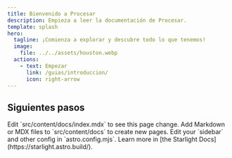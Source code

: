 ```yaml
---
title: Bienvenido a Procesar
description: Empieza a leer la documentación de Procesar.
template: splash
hero:
  tagline: ¡Comienza a explorar y descubre todo lo que tenemos!
  image:
    file: ../../assets/houston.webp
  actions:
    - text: Empezar
      link: /guias/introduccion/
      icon: right-arrow
---
```



## Siguientes pasos

<CardGrid stagger>
	<Card title="Actualiza Contenido" icon="pencil">
		Edit `src/content/docs/index.mdx` to see this page change.
	</Card>
	<Card title="Agrega nuevo contenido" icon="add-document">
		Add Markdown or MDX files to `src/content/docs` to create new pages.
	</Card>
	<Card title="Configura tu sitio" icon="setting">
		Edit your `sidebar` and other config in `astro.config.mjs`.
	</Card>
	<Card title="Lee la documentación" icon="open-book">
		Learn more in [the Starlight Docs](https://starlight.astro.build/).
	</Card>
</CardGrid>

